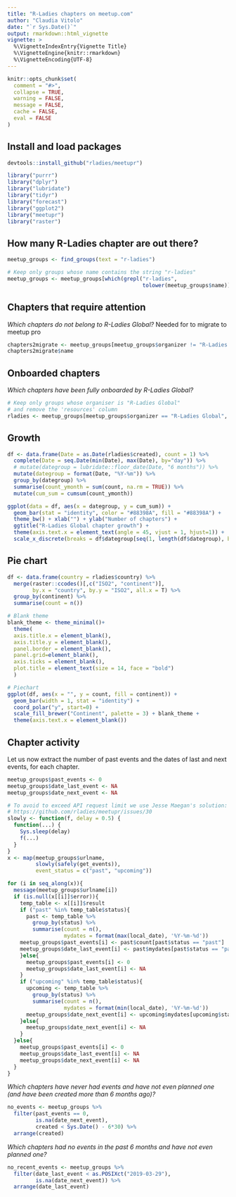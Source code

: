 ```yaml
---
title: "R-Ladies chapters on meetup.com"
author: "Claudia Vitolo"
date: "`r Sys.Date()`"
output: rmarkdown::html_vignette
vignette: >
  %\VignetteIndexEntry{Vignette Title}
  %\VignetteEngine{knitr::rmarkdown}
  %\VignetteEncoding{UTF-8}
---
```


```r
knitr::opts_chunk$set(
  comment = "#>",
  collapse = TRUE,
  warning = FALSE,
  message = FALSE,
  cache = FALSE,
  eval = FALSE
)
```

## Install and load packages

```r
devtools::install_github("rladies/meetupr")
```

```r
library("purrr")
library("dplyr")
library("lubridate")
library("tidyr")
library("forecast")
library("ggplot2")
library("meetupr")
library("raster")
```

## How many R-Ladies chapter are out there?

```r
meetup_groups <- find_groups(text = "r-ladies")

# Keep only groups whose name contains the string "r-ladies"
meetup_groups <- meetup_groups[which(grepl("r-ladies",
                                           tolower(meetup_groups$name))),]
```

## Chapters that require attention

*Which chapters do not belong to R-Ladies Global?* Needed for to migrate to meetup pro

```r
chapters2migrate <- meetup_groups[meetup_groups$organizer != "R-Ladies Global",]
chapters2migrate$name
```

## Onboarded chapters

*Which chapters have been fully onboarded by R-Ladies Global?*

```r
# Keep only groups whose organiser is "R-Ladies Global"
# and remove the 'resources' column
rladies <- meetup_groups[meetup_groups$organizer == "R-Ladies Global", 1:20]
```

## Growth

```r
df <- data.frame(Date = as.Date(rladies$created), count = 1) %>%
  complete(Date = seq.Date(min(Date), max(Date), by="day")) %>%
  # mutate(dategroup = lubridate::floor_date(Date, "6 months")) %>%
  mutate(dategroup = format(Date, "%Y-%m")) %>%
  group_by(dategroup) %>%
  summarise(count_ymonth = sum(count, na.rm = TRUE)) %>%
  mutate(cum_sum = cumsum(count_ymonth))

ggplot(data = df, aes(x = dategroup, y = cum_sum)) +
  geom_bar(stat = "identity", color = "#88398A", fill = "#88398A") +
  theme_bw() + xlab("") + ylab("Number of chapters") +
  ggtitle("R-Ladies Global chapter growth") +
  theme(axis.text.x = element_text(angle = 45, vjust = 1, hjust=1)) +
  scale_x_discrete(breaks = df$dategroup[seq(1, length(df$dategroup), by = 2)])
```

## Pie chart

```r
df <- data.frame(country = rladies$country) %>%
  merge(raster::ccodes()[,c("ISO2", "continent")],
        by.x = "country", by.y = "ISO2", all.x = T) %>%
  group_by(continent) %>%
  summarise(count = n())

# Blank theme
blank_theme <- theme_minimal()+
  theme(
  axis.title.x = element_blank(),
  axis.title.y = element_blank(),
  panel.border = element_blank(),
  panel.grid=element_blank(),
  axis.ticks = element_blank(),
  plot.title = element_text(size = 14, face = "bold")
  )

# Piechart
ggplot(df, aes(x = "", y = count, fill = continent)) +
  geom_bar(width = 1, stat = "identity") +
  coord_polar("y", start=0) +
  scale_fill_brewer("Continent", palette = 3) + blank_theme +
  theme(axis.text.x = element_blank())
```

## Chapter activity

Let us now extract the number of past events and the dates of last and next events, for each chapter.

```r
meetup_groups$past_events <- 0
meetup_groups$date_last_event <- NA
meetup_groups$date_next_event <- NA

# To avoid to exceed API request limit we use Jesse Maegan's solution:
# https://github.com/rladies/meetupr/issues/30
slowly <- function(f, delay = 0.5) {
  function(...) {
    Sys.sleep(delay)
    f(...)
  }
}
x <- map(meetup_groups$urlname,
         slowly(safely(get_events)),
         event_status = c("past", "upcoming"))

for (i in seq_along(x)){
  message(meetup_groups$urlname[i])
  if (is.null(x[[i]]$error)){
    temp_table <- x[[i]]$result
    if ("past" %in% temp_table$status){
      past <- temp_table %>%
        group_by(status) %>%
        summarise(count = n(),
                  mydates = format(max(local_date), '%Y-%m-%d'))
    meetup_groups$past_events[i] <- past$count[past$status == "past"]
    meetup_groups$date_last_event[i] <- past$mydates[past$status == "past"]
    }else{
      meetup_groups$past_events[i] <- 0
      meetup_groups$date_last_event[i] <- NA
    }
    if ("upcoming" %in% temp_table$status){
      upcoming <- temp_table %>%
        group_by(status) %>%
        summarise(count = n(),
                  mydates = format(min(local_date), '%Y-%m-%d'))
      meetup_groups$date_next_event[i] <- upcoming$mydates[upcoming$status == "upcoming"]
    }else{
      meetup_groups$date_next_event[i] <- NA
    }
  }else{
    meetup_groups$past_events[i] <- 0
    meetup_groups$date_last_event[i] <- NA
    meetup_groups$date_next_event[i] <- NA
  }
}
```

*Which chapters have never had events and have not even planned one (and have been created more than 6 months ago)?*

```r
no_events <- meetup_groups %>%
  filter(past_events == 0,
         is.na(date_next_event),
         created < Sys.Date() - 6*30) %>%
  arrange(created)
```

*Which chapters had no events in the past 6 months and have not even planned one?*

```r
no_recent_events <- meetup_groups %>%
  filter(date_last_event < as.POSIXct("2019-03-29"),
         is.na(date_next_event)) %>%
  arrange(date_last_event)
```

